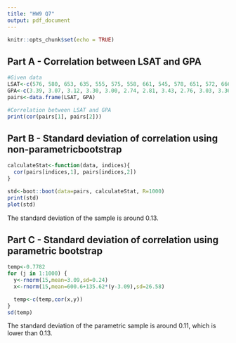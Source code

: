 ```yaml
---
title: "HW9 Q7"
output: pdf_document
---
```


```r
knitr::opts_chunk$set(echo = TRUE)
```

## Part A - Correlation between LSAT and GPA
```r
#Given data
LSAT<-c(576, 580, 653, 635, 555, 575, 558, 661, 545, 578, 651, 572, 666, 605, 594)
GPA<-c(3.39, 3.07, 3.12, 3.30, 3.00, 2.74, 2.81, 3.43, 2.76, 3.03, 3.36, 2.88, 3.44, 3.13, 2.96)
pairs<-data.frame(LSAT, GPA)

#Correlation between LSAT and GPA
print(cor(pairs[1], pairs[2]))
```

## Part B - Standard deviation of correlation using non-parametricbootstrap
```r
calculateStat<-function(data, indices){
  cor(pairs[indices,1], pairs[indices,2])
}

std<-boot::boot(data=pairs, calculateStat, R=1000)
print(std)
plot(std)
```

The standard deviation of the sample is around 0.13.

## Part C - Standard deviation of correlation using parametric bootstrap

```r
temp<-0.7782
for (j in 1:1000) {
  y<-rnorm(15,mean=3.09,sd=0.24)
  x<-rnorm(15,mean=600.6+135.62*(y-3.09),sd=26.58)

  temp<-c(temp,cor(x,y))
}
sd(temp)
```

The standard deviation of the parametric sample is around 0.11, which is lower than 0.13.